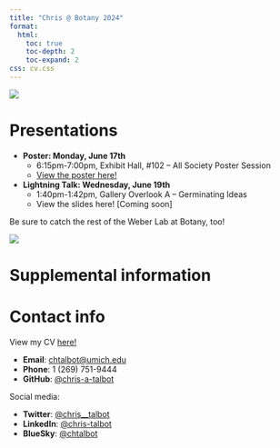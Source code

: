 ```yaml
---
title: "Chris @ Botany 2024"
format:
  html:
    toc: true
    toc-depth: 2
    toc-expand: 2
css: cv.css
---
```


![](images/botany2024.png){fig-align="center"}

# Presentations

-   **Poster: Monday, June 17th**
    -   6:15pm-7:00pm, Exhibit Hall, #102 – All Society Poster Session
    -   [View the poster here!](botany2024poster.html)
-   **Lightning Talk: Wednesday, June 19th**
    -   1:40pm-1:42pm, Gallery Overlook A – Germinating Ideas
    -   View the slides here! \[Coming soon\]

Be sure to catch the rest of the Weber Lab at Botany, too!

![](images/weberlabatbotany.png){fig-align="center"}

# Supplemental information

# Contact info

View my CV [here!](CV.html)

-   **Email**: [chtalbot\@umich.edu](chtalbot@umich.edu)
-   **Phone**: 1 (269) 751-9444
-   **GitHub**: [\@chris-a-talbot](https://github.com/chris-a-talbot)

Social media:

-   **Twitter**: [\@chris\_\_talbot](https://twitter.com/chris__talbot)
-   **LinkedIn**: [\@chris-talbot](https://www.linkedin.com/in/chris-talbot/)
-   **BlueSky**: [\@chtalbot](https://bsky.app/profile/chtalbot.bsky.social)
